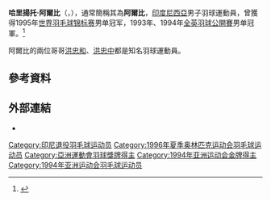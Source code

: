 {{Otheruses|subject=印度尼西亚羽毛球运动员|other=法国城市Albi|阿尔比}}
{{noteTA|G1=Badminton}}
{{Infobox 羽球選手
| 姓名                   = 哈里揚托·阿爾比<br>{{lang|id|Hariyanto Arbi}}
| 出生日期               = {{birth date and age|1972|1|21}}
| 出生地點               = [[印度尼西亞|印度尼西亞]][[中爪哇省|中爪哇省]]
| 國家                   = {{印度尼西亞}}
| event                  = 男子單打
| 入選國家隊日期          = 1992年
| 退役日期                = 2000年8月21日<ref>[http://news.eastday.com/epublish/big5/paper35/20000822/class003500005/hwz167587.htm 印尼羽毛球好手阿爾比正式退出國家隊]</ref>
| date_of_highest_ranking = 1995年2月7日<ref>[http://www.internationalbadminton.org/histmensingles.asp?rankno=6&cat=m IBF Historical Ranking - MENS SINGLES]{{dead link|date=十一月 2017 |bot=InternetArchiveBot }}, Ranking Date: February 7, 1995</ref>
| height                  = {{height|m=1.75}}
| 最高世界排名             = 第1位
| bwf_profile             = 6CD81A9B-EBFC-4E8A-969D-66541413EA0C
| bwf_id                  = 1720
}}
'''哈里揚托·阿爾比'''（{{lang-id|Hariyanto Arbi}}，{{bd|1972年|1月21日}}），通常簡稱其為'''阿爾比'''，[[印度尼西亞|印度尼西亞]]男子羽球運動員，曾獲得1995年[[世界羽毛球锦标赛|世界羽毛球锦标赛]]男单冠军，1993年、1994年[[全英羽毛球公开锦标赛|全英羽球公開賽]]男单冠軍。<ref>{{Cite web |url=http://www.badmintoncn.com/cbo_star/star_success_170.html |title=阿尔比 Hariyanto Arbi 成绩 |access-date=2016-09-05 |archive-date=2019-08-12 |archive-url=https://web.archive.org/web/20190812083032/http://www.badmintoncn.com/cbo_star/star_success_170.html |dead-url=no }}</ref>

阿爾比的兩位哥哥[[洪忠和|洪忠和]]、[[洪忠中|洪忠中]]都是知名羽球運動員。

== 參考資料 ==
{{Reflist}}

== 外部連結 ==
* {{BWF}}

{{汤姆斯杯冠军}}
{{世界羽毛球錦標賽男單冠軍}}
{{亚洲运动会羽毛球比赛男子单打冠军}}
{{亚洲运动会羽毛球比赛男子团体冠军}}

{{Authority control}}
{{DEFAULTSORT:Arbi, Hariyanto}}
[[Category:印尼退役羽毛球运动员|Category:印尼退役羽毛球运动员]]
[[Category:1996年夏季奥林匹克运动会羽毛球运动员|Category:1996年夏季奥林匹克运动会羽毛球运动员]]
[[Category:亞洲運動會羽球獎牌得主|Category:亞洲運動會羽球獎牌得主]]
[[Category:1994年亚洲运动会金牌得主|Category:1994年亚洲运动会金牌得主]]
[[Category:1994年亚洲运动会羽毛球运动员|Category:1994年亚洲运动会羽毛球运动员]]